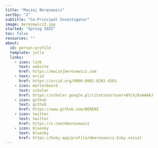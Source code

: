 ```yaml
---
title: "Maciej Beręsewicz"
sortby: "2"
subtitle: "Co-Principal Investigator"
image: beresewicz2.jpg
started: "Spring 2025"
toc: false
resources: ""
about:
  id: person-profile
  template: jolla
  links: 
    - icon: link
      text: website
      href: https://maciejberesewicz.com
    - text: orcid
      href: https://orcid.org/0000-0002-8281-4301
    - icon: mortarboard
      text: scholar
      href: https://scholar.google.pl/citations?user=BYLkj0sAAAAJ
    - icon: github
      text: github
      href: https://www.github.com/BERENZ
    - icon: twitter
      text: twitter
      href: https://x.com/mberesewicz
    - icon: bluesky
      text: bluesky
      href: https://bsky.app/profile/mberesewicz.bsky.social
---
```


